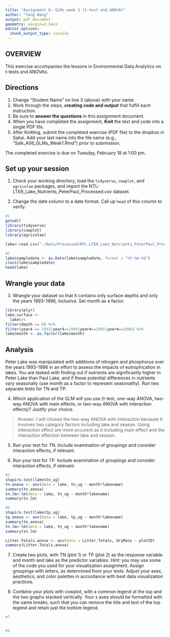 ```yaml
---
title: "Assignment 6: GLMs week 1 (t-test and ANOVA)"
author: "Yang Wang"
output: pdf_document
geometry: margin=2.54cm
editor_options: 
  chunk_output_type: console
---
```


## OVERVIEW

This exercise accompanies the lessons in Environmental Data Analytics on t-tests and ANOVAs. 

## Directions
1. Change "Student Name" on line 3 (above) with your name.
3. Work through the steps, **creating code and output** that fulfill each instruction.
4. Be sure to **answer the questions** in this assignment document.
6. When you have completed the assignment, **Knit** the text and code into a single PDF file.
8. After Knitting, submit the completed exercise (PDF file) to the dropbox in Sakai. Add your last name into the file name (e.g., "Salk_A06_GLMs_Week1.Rmd") prior to submission.

The completed exercise is due on Tuesday, February 18 at 1:00 pm.

## Set up your session

1. Check your working directory, load the `tidyverse`, `cowplot`, and `agricolae` packages, and import the NTL-LTER_Lake_Nutrients_PeterPaul_Processed.csv dataset. 

2. Change the date column to a date format. Call up `head` of this column to verify.


```r
#1
getwd()
library(tidyverse)
library(cowplot)
library(agricolae)

lake<-read.csv("./Data/Processed/NTL-LTER_Lake_Nutrients_PeterPaul_Processed.csv")

#2
lake$sampledate <- as.Date(lake$sampledate, format = "%Y-%m-%d")
class(lake$sampledate)
head(lake)

```


## Wrangle your data

3. Wrangle your dataset so that it contains only surface depths and only the years 1993-1996, inclusive. Set month as a factor.
```r
library(plyr)
lake.surface <- 
  lake%>%
filter(depth == 0) %>%
filter(year4 == 1993|year4==1994|year4==1995|year4==1996) %>%
lake$month <- as.factor(lake$month)

```

## Analysis

Peter Lake was manipulated with additions of nitrogen and phosphorus over the years 1993-1996 in an effort to assess the impacts of eutrophication in lakes. You are tasked with finding out if nutrients are significantly higher in Peter Lake than Paul Lake, and if these potential differences in nutrients vary seasonally (use month as a factor to represent seasonality). Run two separate tests for TN and TP.

4. Which application of the GLM will you use (t-test, one-way ANOVA, two-way ANOVA with main effects, or two-way ANOVA with interaction effects)? Justify your choice.

> Answer: I will choose the two-way ANOVA with interaction because it involves two category factors including lake and season. Using interaction effect are more accurent as it including main effect and the interaction effection between lake and season.

5. Run your test for TN. Include examination of groupings and consider interaction effects, if relevant.

6. Run your test for TP. Include examination of groupings and consider interaction effects, if relevant.

```r
#5
shapiro.test(lake$tn_ug)
tn.anova <- aov(data = lake, tn_ug ~ month*lakename)
summary(tn.anova)
tn.lm<-lm(data = lake, tn_ug ~ month*lakename)
summary(tn.lm)

#6
shapiro.test(lake$tp_ug)
tp.anova <- aov(data = lake, tp_ug ~ month*lakename)
summary(tn.anova)
tn.lm<-lm(data = lake, tn_ug ~ month*lakename)
summary(tn.lm)

Litter.Totals.anova <- aov(data = Litter.Totals, dryMass ~ plotID)
summary(Litter.Totals.anova)


```

7. Create two plots, with TN (plot 1) or TP (plot 2) as the response variable and month and lake as the predictor variables. Hint: you may use some of the code you used for your visualization assignment. Assign groupings with letters, as determined from your tests. Adjust your axes, aesthetics, and color palettes in accordance with best data visualization practices.

8. Combine your plots with cowplot, with a common legend at the top and the two graphs stacked vertically. Your x axes should be formatted with the same breaks, such that you can remove the title and text of the top legend and retain just the bottom legend. 

```r
#7


#8

```




